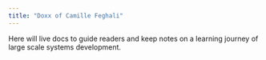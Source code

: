 ```yaml
---
title: "Doxx of Camille Feghali"
---
```


Here will live docs to guide readers and keep notes on a learning journey of large scale systems development.